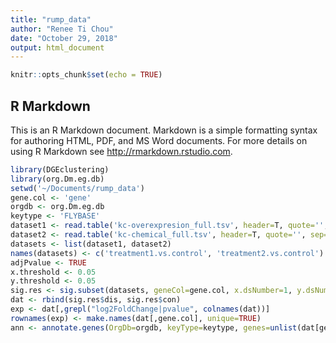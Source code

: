 ```yaml
---
title: "rump_data"
author: "Renee Ti Chou"
date: "October 29, 2018"
output: html_document
---
```


```r
knitr::opts_chunk$set(echo = TRUE)
```

## R Markdown

This is an R Markdown document. Markdown is a simple formatting syntax for authoring HTML, PDF, and MS Word documents. For more details on using R Markdown see <http://rmarkdown.rstudio.com>.

```r
library(DGEclustering)
library(org.Dm.eg.db)
setwd('~/Documents/rump_data')
gene.col <- 'gene'
orgdb <- org.Dm.eg.db
keytype <- 'FLYBASE'
dataset1 <- read.table('kc-overexpresion_full.tsv', header=T, quote='', sep='\t')
dataset2 <- read.table('kc-chemical_full.tsv', header=T, quote='', sep='\t')
datasets <- list(dataset1, dataset2)
names(datasets) <- c('treatment1.vs.control', 'treatment2.vs.control')
adjPvalue <- TRUE
x.threshold <- 0.05
y.threshold <- 0.05
sig.res <- sig.subset(datasets, geneCol=gene.col, x.dsNumber=1, y.dsNumber=2, x.threshold=x.threshold, y.threshold=y.threshold, adjPvalue=adjPvalue)
dat <- rbind(sig.res$dis, sig.res$con)
exp <- dat[,grepl("log2FoldChange|pvalue", colnames(dat))]
rownames(exp) <- make.names(dat[,gene.col], unique=TRUE)
ann <- annotate.genes(OrgDb=orgdb, keyType=keytype, genes=unlist(dat[gene.col]), GOEnrichment=TRUE, BgGenes=unlist(dataset1[gene.col]))
```


